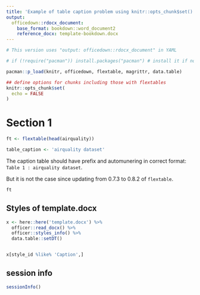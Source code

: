 ```yaml
---
title: 'Example of table caption problem using knitr::opts_chunk$set()'
output: 
  officedown::rdocx_document:
    base_format: bookdown::word_document2
    reference_docx: template-bookdown.docx
---
```


```r
# This version uses "output: officedown::rdocx_document" in YAML

```


```r

# if (!require("pacman")) install.packages("pacman") # install it if not already there

pacman::p_load(knitr, officedown, flextable, magrittr, data.table)

## define options for chunks including those with flextables
knitr::opts_chunk$set(
  echo = FALSE
)

```


# Section 1

```r
ft <- flextable(head(airquality))

table_caption <- 'airquality dataset'

```

The caption table should have prefix and automunering in correct format: `Table 1 : airquality dataset`. 

But it is not the case since updating from 0.7.3 to 0.8.2 of `flextable`.


```r
ft
```


\newpage


## Styles of template.docx
```r

x <- here::here('template.docx') %>%
  officer::read_docx() %>% 
  officer::styles_info() %>%
  data.table::setDT() 


x[style_id %like% 'Caption',]
```



## session info

```r
sessionInfo()

```



```r

```

